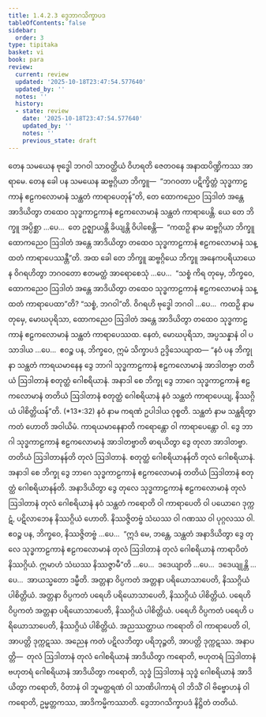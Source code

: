 ```yaml
---
title: 1.4.2.3 ဒွေဘာဂသိက္ခာပဒ
tableOfContents: false
sidebar:
  order: 3
type: tipitaka
basket: vi
book: para
review:
  current: review
  updated: '2025-10-18T23:47:54.577640'
  updated_by: ''
  notes: ''
  history:
  - state: review
    date: '2025-10-18T23:47:54.577640'
    updated_by: ''
    notes: ''
    previous_state: draft
---
```



<DynamicBreadcrumb />


<ReviewStatus review={frontmatter.review} showDetails={true} />

<HypothesisAnnotation frontmatter={frontmatter} />

<Division number="552" book="para" e="ch" v="1" p="331">

<Paragraph number="2121" book="para">
တေန သမယေန ဗုဒ္ဓေါ ဘဂဝါ သာဝတ္ထိယံ ဝိဟရတိ ဇေတဝနေ အနာထပိဏ္ဍိကဿ အာရာမေ. တေန ခေါ ပန သမယေန ဆဗ္ဗဂ္ဂိယာ ဘိက္ခူ—  “ဘဂဝတာ ပဋိက္ခိတ္တံ သုဒ္ဓကာဠကာနံ ဧဠကလောမာနံ သန္ထတံ ကာရာပေတုန်”တိ, တေ ထောကညေဝ ဩဒါတံ အန္တေ အာဒိယိတွာ တထေဝ သုဒ္ဓကာဠကာနံ ဧဠကလောမာနံ သန္ထတံ ကာရာပေန္တိ. ယေ တေ ဘိက္ခူ အပ္ပိစ္ဆာ …ပေ…  တေ ဥဇ္ဈာယန္တိ ခိယျန္တိ ဝိပါစေန္တိ—  “ကထဉှိ နာမ ဆဗ္ဗဂ္ဂိယာ ဘိက္ခူ ထောကညေဝ ဩဒါတံ အန္တေ အာဒိယိတွာ တထေဝ သုဒ္ဓကာဠကာနံ ဧဠကလောမာနံ သန္ထတံ ကာရာပေဿန္တီ”တိ.
</Paragraph>

<Paragraph number="2122" book="para">
အထ ခေါ တေ ဘိက္ခူ ဆဗ္ဗဂ္ဂိယေ ဘိက္ခူ အနေကပရိယာယေန ဝိဂရဟိတွာ ဘဂဝတော ဧတမတ္ထံ အာရောစေသုံ …ပေ…  “သစ္စံ ကိရ တုမှေ, ဘိက္ခဝေ, ထောကညေဝ ဩဒါတံ အန္တေ အာဒိယိတွာ တထေဝ သုဒ္ဓကာဠကာနံ ဧဠကလောမာနံ သန္ထတံ ကာရာပေထာ”တိ? “သစ္စံ, ဘဂဝါ”တိ. ဝိဂရဟိ ဗုဒ္ဓေါ ဘဂဝါ …ပေ…  ကထဉှိ နာမ တုမှေ, မောဃပုရိသာ, ထောကညေဝ ဩဒါတံ အန္တေ အာဒိယိတွာ တထေဝ သုဒ္ဓကာဠကာနံ ဧဠကလောမာနံ သန္ထတံ ကာရာပေဿထ. နေတံ, မောဃပုရိသာ, အပ္ပသန္နာနံ ဝါ ပသာဒါယ …ပေ…  ဧဝဉ္စ ပန, ဘိက္ခဝေ, ဣမံ သိက္ခာပဒံ ဥဒ္ဒိသေယျာထ—
</Paragraph>

</Division>
<Division number="553" book="para" e="ch" v="1" p="332">

<Paragraph number="2123" book="para">
<Emphasis>“နဝံ ပန ဘိက္ခုနာ သန္ထတံ ကာရယမာနေန ဒွေ ဘာဂါ သုဒ္ဓကာဠကာနံ ဧဠကလောမာနံ အာဒါတဗ္ဗာ တတိယံ ဩဒါတာနံ စတုတ္ထံ ဂေါစရိယာနံ. အနာဒါ စေ ဘိက္ခု ဒွေ ဘာဂေ သုဒ္ဓကာဠကာနံ ဧဠကလောမာနံ တတိယံ ဩဒါတာနံ စတုတ္ထံ ဂေါစရိယာနံ နဝံ သန္ထတံ ကာရာပေယျ, နိဿဂ္ဂိယံ ပါစိတ္တိယန်”</Emphasis>တိ. (*13*:<Emphasis>32</Emphasis>)
</Paragraph>

</Division>
<Division number="554" book="para" e="ch" v="1" p="332">

<Paragraph number="2124" book="para">
<Emphasis>နဝံ</Emphasis> နာမ ကရဏံ ဥပါဒါယ ဝုစ္စတိ.
</Paragraph>

<Paragraph number="2125" book="para">
<Emphasis>သန္ထတံ</Emphasis> နာမ သန္ထရိတွာ ကတံ ဟောတိ အဝါယိမံ.
</Paragraph>

<Paragraph number="2126" book="para">
<Emphasis>ကာရယမာနေနာ</Emphasis>တိ ကရောန္တော ဝါ ကာရာပေန္တော ဝါ.
</Paragraph>

<Paragraph number="2127" book="para">
<Emphasis>ဒွေ ဘာဂါ သုဒ္ဓကာဠကာနံ ဧဠကလောမာနံ အာဒါတဗ္ဗာ</Emphasis>တိ ဓာရယိတွာ ဒွေ တုလာ အာဒါတဗ္ဗာ.
</Paragraph>

<Paragraph number="2128" book="para">
<Emphasis>တတိယံ ဩဒါတာနန်</Emphasis>တိ တုလံ ဩဒါတာနံ.
</Paragraph>

<Paragraph number="2129" book="para">
<Emphasis>စတုတ္ထံ ဂေါစရိယာနန်</Emphasis>တိ တုလံ ဂေါစရိယာနံ.
</Paragraph>

<Paragraph number="2130" book="para">
<Emphasis>အနာဒါ စေ ဘိက္ခု ဒွေ ဘာဂေ သုဒ္ဓကာဠကာနံ ဧဠကလောမာနံ တတိယံ ဩဒါတာနံ စတုတ္ထံ ဂေါစရိယာနန်</Emphasis>တိ. အနာဒိယိတွာ ဒွေ တုလေ သုဒ္ဓကာဠကာနံ ဧဠကလောမာနံ တုလံ ဩဒါတာနံ တုလံ ဂေါစရိယာနံ နဝံ သန္ထတံ ကရောတိ ဝါ ကာရာပေတိ ဝါ ပယောဂေ ဒုက္ကဋံ, ပဋိလာဘေန နိဿဂ္ဂိယံ ဟောတိ. နိဿဇ္ဇိတဗ္ဗံ သံဃဿ ဝါ ဂဏဿ ဝါ ပုဂ္ဂလဿ ဝါ. ဧဝဉ္စ ပန, ဘိက္ခဝေ, နိဿဇ္ဇိတဗ္ဗံ …ပေ…  “ဣဒံ မေ, ဘန္တေ, သန္ထတံ အနာဒိယိတွာ ဒွေ တုလေ သုဒ္ဓကာဠကာနံ ဧဠကလောမာနံ တုလံ ဩဒါတာနံ တုလံ ဂေါစရိယာနံ ကာရာပိတံ နိဿဂ္ဂိယံ. ဣမာဟံ သံဃဿ နိဿဇ္ဇာမီ”တိ …ပေ…  ဒဒေယျာတိ …ပေ…  ဒဒေယျုန္တိ …ပေ…  အာယသ္မတော ဒမ္မီတိ.
</Paragraph>

</Division>
<Division number="555" book="para" e="ch" v="1" p="332">

<Paragraph number="2131" book="para">
အတ္တနာ ဝိပ္ပကတံ အတ္တနာ ပရိယောသာပေတိ, နိဿဂ္ဂိယံ ပါစိတ္တိယံ. အတ္တနာ ဝိပ္ပကတံ ပရေဟိ ပရိယောသာပေတိ, နိဿဂ္ဂိယံ ပါစိတ္တိယံ. ပရေဟိ ဝိပ္ပကတံ အတ္တနာ ပရိယောသာပေတိ, နိဿဂ္ဂိယံ ပါစိတ္တိယံ. ပရေဟိ ဝိပ္ပကတံ ပရေဟိ ပရိယောသာပေတိ, နိဿဂ္ဂိယံ ပါစိတ္တိယံ.
</Paragraph>

<Paragraph number="2132" book="para">
အညဿတ္ထာယ ကရောတိ ဝါ ကာရာပေတိ ဝါ, အာပတ္တိ ဒုက္ကဋဿ. အညေန ကတံ ပဋိလဘိတွာ ပရိဘုဉ္ဇတိ, အာပတ္တိ ဒုက္ကဋဿ.
</Paragraph>

</Division>
<Division number="556" book="para" e="ch" v="1" p="333">

<Paragraph number="2133" book="para">
အနာပတ္တိ—  တုလံ ဩဒါတာနံ တုလံ ဂေါစရိယာနံ အာဒိယိတွာ ကရောတိ, ဗဟုတရံ ဩဒါတာနံ ဗဟုတရံ ဂေါစရိယာနံ အာဒိယိတွာ ကရောတိ, သုဒ္ဓံ ဩဒါတာနံ သုဒ္ဓံ ဂေါစရိယာနံ အာဒိယိတွာ ကရောတိ, ဝိတာနံ ဝါ ဘူမတ္ထရဏံ ဝါ သာဏိပါကာရံ ဝါ ဘိသိံ ဝါ ဗိဗ္ဗောဟနံ ဝါ ကရောတိ, ဥမ္မတ္တကဿ, အာဒိကမ္မိကဿာတိ.

</Paragraph>
</Division>

<Paragraph number="2134" type="center" book="para">
ဒွေဘာဂသိက္ခာပဒံ နိဋ္ဌိတံ တတိယံ.
</Paragraph>